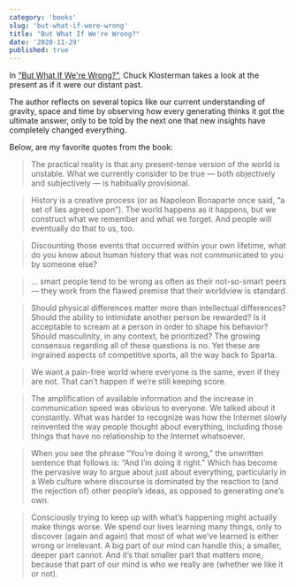 ```yaml
---
category: 'books'
slug: 'but-what-if-were-wrong'
title: "But What If We're Wrong?"
date: '2020-11-29'
published: true
---
```


In <a href='http://amzn.to/1UxRrbs' target='_blank' rel='noreferrer'>"But What If We're Wrong?"</a>, Chuck Klosterman takes a look at the present as if it were our distant past.

The author reflects on several topics like our current understanding of gravity, space and time by observing how every generating thinks it got the ultimate answer, only to be told by the next one that new insights have completely changed everything.

Below, are my favorite quotes from the book:

> The practical reality is that any present-tense version of the world is unstable. What we currently consider to be true — both objectively and subjectively — is habitually provisional.

> History is a creative process (or as Napoleon Bonaparte once said, “a set of lies agreed upon”). The world happens as it happens, but we construct what we remember and what we forget. And people will eventually do that to us, too.

> Discounting those events that occurred within your own lifetime, what do you know about human history that was not communicated to you by someone else?

> ... smart people tend to be wrong as often as their not-so-smart peers — they work from the flawed premise that their worldview is standard.

> Should physical differences matter more than intellectual differences? Should the ability to intimidate another person be rewarded? Is it acceptable to scream at a person in order to shape his behavior? Should masculinity, in any context, be prioritized? The growing consensus regarding all of these questions is no. Yet these are ingrained aspects of competitive sports, all the way back to Sparta.

> We want a pain-free world where everyone is the same, even if they are not. That can’t happen if we’re still keeping score.

> The amplification of available information and the increase in communication speed was obvious to everyone. We talked about it constantly. What was harder to recognize was how the Internet slowly reinvented the way people thought about everything, including those things that have no relationship to the Internet whatsoever.

> When you see the phrase “You’re doing it wrong,” the unwritten sentence that follows is: “And I’m doing it right.” Which has become the pervasive way to argue about just about everything, particularly in a Web culture where discourse is dominated by the reaction to (and the rejection of) other people’s ideas, as opposed to generating one’s own.

> Consciously trying to keep up with what’s happening might actually make things worse. We spend our lives learning many things, only to discover (again and again) that most of what we’ve learned is either wrong or irrelevant. A big part of our mind can handle this; a smaller, deeper part cannot. And it’s that smaller part that matters more, because that part of our mind is who we really are (whether we like it or not).
